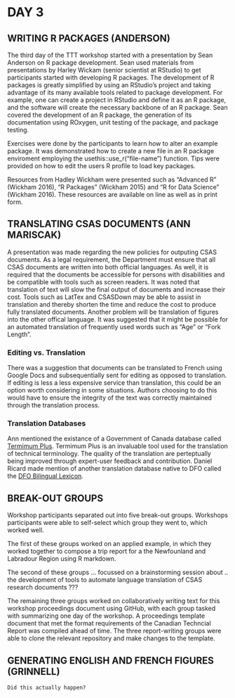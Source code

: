# DAY 3
## WRITING **R** PACKAGES (ANDERSON)
The third day of the TTT workshop started with a presentation by Sean Anderson on R package development.
Sean used materials from presentations by Harley Wickam (senior scientist at RStudio) to get participants started with developing R packages.
The development of R packages is greatly simplified by using an RStudio's project and taking advantage of its many available tools related to package development.
For example, one can create a project in RStudio and define it as an R package, and the software will create the necessary backbone of an R package.
Sean covered the development of an R package, the generation of its documentation using ROxygen, unit testing of the package, and package testing.

Exercises were done by the participants to learn how to alter an example package.
It was demonstrated how to create a new file in an R package enviroment employing the usethis::use_r("file-name") function.
Tips were provided on how to edit the users R profile to load key packages.

Resources from Hadley Wickham were presented such as "Advanced R" (Wickham 2016), "R Packages" (Wickham 2015) and "R for Data Science" (Wickham 2016).
These resources are available on line as well as in print form.


## TRANSLATING CSAS DOCUMENTS (ANN MARISCAK)

A presentation was made regarding the new policies for outputing CSAS documents.
As a legal requirement, the Department must ensure that all CSAS documents are written into both official languages.
As well, it is required that the documents be accessible for persons with disabilities and be compatible with tools such as screen readers.
It was noted that translation of text will slow the final output of documents and increase their cost.
Tools such as LatTex and CSASDown may be able to assist in translation and thereby shorten the time and reduce the cost to produce fully translated documents.
Another problem will be translation of figures into the other offical language.
It was suggested that it might be possible for an automated translation of frequently used words such as "Age" or "Fork Length".

### Editing vs. Translation
There was a suggestion that documents can be translated to French using Google Docs and subsequentially sent for editing as opposed to translation.
If editing is less a less expensive service than translation, this could be an option worth considering in some situations.
Authors choosing to do this would have to ensure the integrity of the text was correctly maintained through the translation process.

### Translation Databases
Ann mentioned the existance of a Government of Canada database called [Termimum Plus](https://www.btb.termiumplus.gc.ca/tpv2alpha/alpha-eng.html?lang=eng).
Termimum Plus is an invaluable tool used for the translation of technical terminology.
The quality of the translation are perteptually being improved through expert-user feedback and contribution.
Daniel Ricard made mention of another translation database native to DFO called the [DFO Bilingual Lexicon](http://address-needed.com).

## BREAK-OUT GROUPS

Workshop participants separated out into five break-out groups.  Workshops participants were able to self-select which group they went to, which worked well.

The first of these groups worked on an applied example, in which they worked together to compose a trip report for a the Newfounland and Labradour Region using R markdown.

The second of these groups ... focussed on a brainstorming session about .. the development of tools to automate language translation of CSAS research documents ???

The remaining three groups worked on collaboratively writing text for this workshop proceedings document using GitHub, with each group tasked with summarizing one day of the workshop.
A proceedings template document that met the format requirements of the Canadian Techncial Report was compiled ahead of time.
The three report-writing groups were able to clone the relevant repository and make changes to the template.

## GENERATING ENGLISH AND FRENCH FIGURES (GRINNELL)

`Did this actually happen?`

